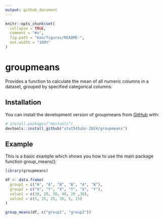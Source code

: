 ```yaml
---
output: github_document
---
```


<!-- README.md is generated from README.Rmd. Please edit that file -->

```r
knitr::opts_chunk$set(
  collapse = TRUE,
  comment = "#>",
  fig.path = "man/figures/README-",
  out.width = "100%"
)
```

# groupmeans

<!-- badges: start -->
<!-- badges: end -->

Provides a function to calculate the mean of all numeric columns in a dataset, grouped by specified categorical columns.

## Installation

You can install the development version of groupmeans from [GitHub](https://github.com/) with:

``` r
# install.packages("devtools")
devtools::install_github("stat545ubc-2024/groupmeans")
```

## Example

This is a basic example which shows you how to use the main package function group_means():

```r
library(groupmeans)

df <- data.frame(
  group1 = c("A", "A", "B", "B", "A", "B"),
  group2 = c("X", "Y", "X", "Y", "X", "Y"),
  value1 = c(10, 20, 30, 40, 20 ,30),
  value2 = c(5, 15, 25, 35, 5, 15)
)

group_means(df, c("group1", "group2"))
```
